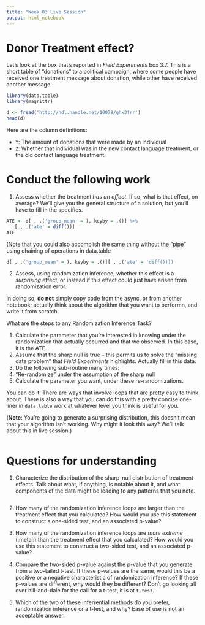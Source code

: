 ```yaml
---
title: "Week 03 Live Session"
output: html_notebook
---
```


# Donor Treatment effect? 

Let's look at the box that's reported in _Field Experiments_ box 3.7. This is a short table of "donations" to a political campaign, where some people have received one treatment message about donation, while other have received another message. 

```r
library(data.table)
library(magrittr)

d <- fread('http://hdl.handle.net/10079/ghx3frr')
head(d)
```
Here are the column definitions: 

- `Y`: The amount of donations that were made by an individual 
- `Z`: Whether that individual was in the new contact language treatment, or the old contact language treatment. 

# Conduct the following work

1. Assess whether the treatment _has an effect_. If so, what is that effect, on average? We'll give you the general structure of a solution, but you'll have to fill in the specifics. 

```r
ATE <- d[ , .('group_mean' = ), keyby = .()] %>% 
  .[ , .('ate' = diff())]
ATE
```
(Note that you could also accomplish the same thing without the "pipe" using chaining of operations in data.table 

```r
d[ , .('group_mean' = ), keyby = .()][ , .('ate' = 'diff())])
``` 

2. Assess, using randomization inference, whether this effect is a _surprising_ effect, or instead if this effect could just have arisen from randomization error. 

In doing so, **do not** simply copy code from the async, or from another notebook; actually think about the algorithm that you want to performn, and write it from scratch. 

What are the steps to any Randomization Inference Task? 

1. Calculate the parameter that you're interested in knowing under the randomization that actually occurred and that we observed. In this case, it is the ATE. 
2. Assume that the sharp null is true -- this permits us to solve the "missing data problem" that *Field Experiments* highlights. Actually fill in this data. 
3. Do the following sub-routine many times: 
  1. "Re-randomize" under the assumption of the sharp null
  2. Calculate the parameter you want, under these re-randomizations. 

You can do it! There are ways that involve loops that are pretty easy to think about. There is also a way that you can do this with a pretty concise one-liner in `data.table` work at whatever level you think is useful for you. 

(**Note**: You're going to generate a surprising distribution, this doesn't mean that your algorithm isn't working. Why might it look this way? We'll talk about this in live session.)

```r

```

# Questions for understanding 

1. Characterize the distribution of the sharp-null distribution of treatment effects. Talk about what, if anything, is notable about it, and what components of the data might be leading to any patterns that you note.

```r

```

2. How many of the randomization inference loops are larger than the treatment effect that you calculated? How would you use this statement to construct a one-sided test, and an associated p-value? 

3. How many of the randomization inference loops are _more extreme_ (:metal:) than the treatment effect that you calculated? How would you use this statement to construct a two-sided test, and an associated p-value? 

4. Compare the two-sided p-value against the p-value that you generate from a two-tailed t-test. If these p-values are the same, would this be a positive or a negative characteristic of randomization inference? If these p-values are different, why would they be different? Don't go looking all over hill-and-dale for the call for a t-test, it is at `t.test`. 

5. Which of the two of these inferrential methods do you prefer, randomization inference or a t-test, and why? Ease of use is not an acceptable answer. 
